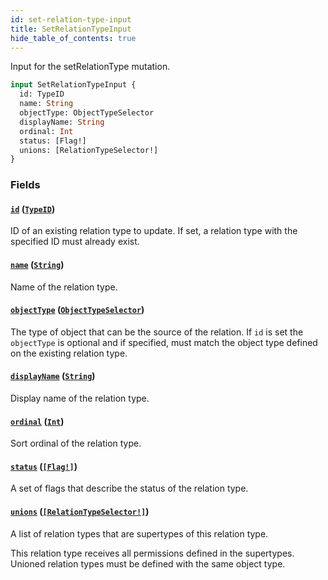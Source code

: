 ```yaml
---
id: set-relation-type-input
title: SetRelationTypeInput
hide_table_of_contents: true
---
```



Input for the setRelationType mutation.

```graphql
input SetRelationTypeInput {
  id: TypeID
  name: String
  objectType: ObjectTypeSelector
  displayName: String
  ordinal: Int
  status: [Flag!]
  unions: [RelationTypeSelector!]
}
```


### Fields

#### [`id`](#) ([`TypeID`](/docs/directory-api-reference/schema/common/scalars/type-id))

ID of an existing relation type to update. If set, a relation type with the specified ID must already exist.


#### [`name`](#) ([`String`](/docs/directory-api-reference/schema/common/scalars/string))

Name of the relation type.


#### [`objectType`](#) ([`ObjectTypeSelector`](/docs/directory-api-reference/schema/object-types/inputs/object-type-selector))

The type of object that can be the source of the relation. If `id` is set the `objectType` is optional and if
specified, must match the object type defined on the existing relation type.


#### [`displayName`](#) ([`String`](/docs/directory-api-reference/schema/common/scalars/string))

Display name of the relation type.


#### [`ordinal`](#) ([`Int`](/docs/directory-api-reference/schema/common/scalars/int))

Sort ordinal of the relation type.


#### [`status`](#) ([`[Flag!]`](/docs/directory-api-reference/schema/common/enums/flag))

A set of flags that describe the status of the relation type.


#### [`unions`](#) ([`[RelationTypeSelector!]`](/docs/directory-api-reference/schema/relation-types/inputs/relation-type-selector))

A list of relation types that are supertypes of this relation type.

This relation type receives all permissions defined in the supertypes.
Unioned relation types must be defined with the same object type.




